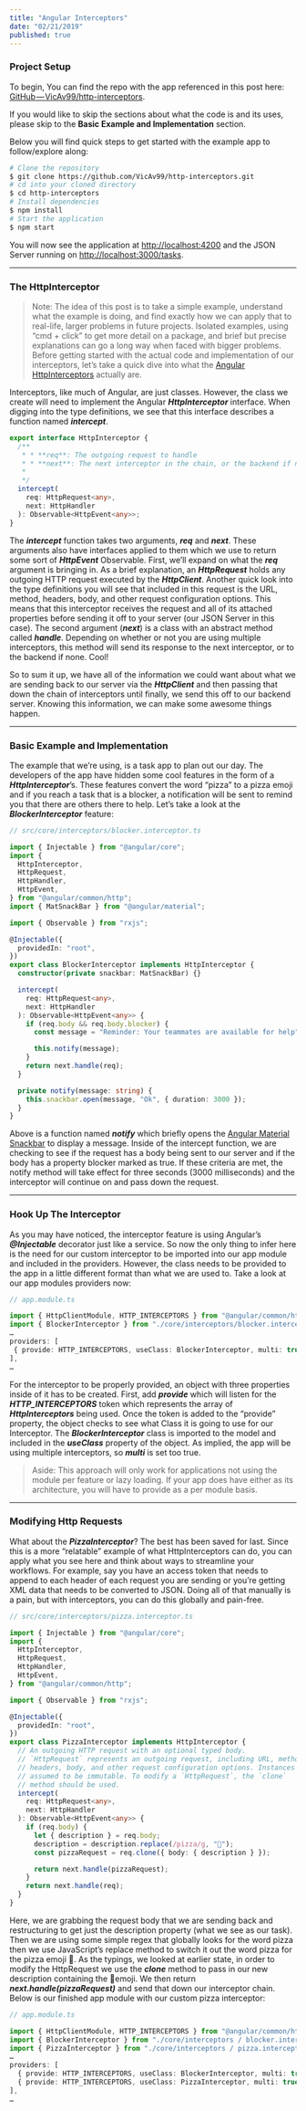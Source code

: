```yaml
---
title: "Angular Interceptors"
date: "02/21/2019"
published: true
---
```


### Project Setup

To begin, You can find the repo with the app referenced in this post here: [GitHub — VicAv99/http-interceptors](https://github.com/VicAv99/http-interceptors).

If you would like to skip the sections about what the code is and its uses, please skip to the **Basic Example and Implementation** section.

Below you will find quick steps to get started with the example app to follow/explore along:

```bash
# Clone the repository
$ git clone https://github.com/VicAv99/http-interceptors.git
# cd into your cloned directory
$ cd http-interceptors
# Install dependencies
$ npm install
# Start the application
$ npm start
```

You will now see the application at [http://localhost:4200](http://localhost:4200) and the JSON Server running on [http://localhost:3000/tasks](http://localhost:3000/tasks).

---

### The HttpInterceptor

> Note: The idea of this post is to take a simple example, understand what the example is doing, and find exactly how we can apply that to real-life, larger problems in future projects. Isolated examples, using “cmd + click” to get more detail on a package, and brief but precise explanations can go a long way when faced with bigger problems.
> Before getting started with the actual code and implementation of our interceptors, let’s take a quick dive into what the [Angular HttpInterceptors](https://angular.io/api/common/http/HttpInterceptor) actually are.

Interceptors, like much of Angular, are just classes. However, the class we create will need to implement the Angular **_HttpInterceptor_** interface. When digging into the type definitions, we see that this interface describes a function named **_intercept_**.

```typescript
export interface HttpInterceptor {
  /**
   * * **req**: The outgoing request to handle
   * * **next**: The next interceptor in the chain, or the backend if no interceptors in the chain.
   *
   */
  intercept(
    req: HttpRequest<any>,
    next: HttpHandler
  ): Observable<HttpEvent<any>>;
}
```

The **_intercept_** function takes two arguments, **_req_** and **_next_**. These arguments also have interfaces applied to them which we use to return some sort of **_HttpEvent_** Observable. First, we’ll expand on what the **_req_** argument is bringing in. As a brief explanation, an **_HttpRequest_** holds any outgoing HTTP request executed by the **_HttpClient_**. Another quick look into the type definitions you will see that included in this request is the URL, method, headers, body, and other request configuration options. This means that this interceptor receives the request and all of its attached properties before sending it off to your server (our JSON Server in this case). The second argument (**_next_**) is a class with an abstract method called **_handle_**. Depending on whether or not you are using multiple interceptors, this method will send its response to the next interceptor, or to the backend if none. Cool!

So to sum it up, we have all of the information we could want about what we are sending back to our server via the **_HttpClient_** and then passing that down the chain of interceptors until finally, we send this off to our backend server. Knowing this information, we can make some awesome things happen.

---

### Basic Example and Implementation

The example that we’re using, is a task app to plan out our day. The developers of the app have hidden some cool features in the form of a **_HttpInterceptor_**’s. These features convert the word “pizza” to a pizza emoji and if you reach a task that is a blocker, a notification will be sent to remind you that there are others there to help. Let’s take a look at the **_BlockerInterceptor_** feature:

```typescript
// src/core/interceptors/blocker.interceptor.ts

import { Injectable } from "@angular/core";
import {
  HttpInterceptor,
  HttpRequest,
  HttpHandler,
  HttpEvent,
} from "@angular/common/http";
import { MatSnackBar } from "@angular/material";

import { Observable } from "rxjs";

@Injectable({
  providedIn: "root",
})
export class BlockerInterceptor implements HttpInterceptor {
  constructor(private snackbar: MatSnackBar) {}

  intercept(
    req: HttpRequest<any>,
    next: HttpHandler
  ): Observable<HttpEvent<any>> {
    if (req.body && req.body.blocker) {
      const message = "Reminder: Your teammates are available for help";

      this.notify(message);
    }
    return next.handle(req);
  }

  private notify(message: string) {
    this.snackbar.open(message, "Ok", { duration: 3000 });
  }
}
```

Above is a function named **_notify_** which briefly opens the [Angular Material Snackbar](https://material.angular.io/components/snack-bar/overview) to display a message. Inside of the intercept function, we are checking to see if the request has a body being sent to our server and if the body has a property blocker marked as true. If these criteria are met, the notify method will take effect for three seconds (3000 milliseconds) and the interceptor will continue on and pass down the request.

---

### Hook Up The Interceptor

As you may have noticed, the interceptor feature is using Angular’s **_@Injectable_** decorator just like a service. So now the only thing to infer here is the need for our custom interceptor to be imported into our app module and included in the providers. However, the class needs to be provided to the app in a little different format than what we are used to. Take a look at our app modules providers now:

```typescript
// app.module.ts

import { HttpClientModule, HTTP_INTERCEPTORS } from "@angular/common/http";
import { BlockerInterceptor } from "./core/interceptors/blocker.interceptor";
…
providers: [
 { provide: HTTP_INTERCEPTORS, useClass: BlockerInterceptor, multi: true }
],
…
```

For the interceptor to be properly provided, an object with three properties inside of it has to be created. First, add **_provide_** which will listen for the **_HTTP_INTERCEPTORS_** token which represents the array of **_HttpInterceptors_** being used. Once the token is added to the “provide” property, the object checks to see what Class it is going to use for our Interceptor. The **_BlockerInterceptor_** class is imported to the model and included in the **_useClass_** property of the object. As implied, the app will be using multiple interceptors, so **_multi_** is set too true.

> Aside: This approach will only work for applications not using the module per feature or lazy loading. If your app does have either as its architecture, you will have to provide as a per module basis.

---

### Modifying Http Requests

What about the **_PizzaInterceptor_**? The best has been saved for last. Since this is a more “relatable” example of what HttpInterceptors can do, you can apply what you see here and think about ways to streamline your workflows. For example, say you have an access token that needs to append to each header of each request you are sending or you’re getting XML data that needs to be converted to JSON. Doing all of that manually is a pain, but with interceptors, you can do this globally and pain-free.

```typescript
// src/core/interceptors/pizza.interceptor.ts

import { Injectable } from "@angular/core";
import {
  HttpInterceptor,
  HttpRequest,
  HttpHandler,
  HttpEvent,
} from "@angular/common/http";

import { Observable } from "rxjs";

@Injectable({
  providedIn: "root",
})
export class PizzaInterceptor implements HttpInterceptor {
  // An outgoing HTTP request with an optional typed body.
  // `HttpRequest` represents an outgoing request, including URL, method,
  // headers, body, and other request configuration options. Instances should be
  // assumed to be immutable. To modify a `HttpRequest`, the `clone`
  // method should be used.
  intercept(
    req: HttpRequest<any>,
    next: HttpHandler
  ): Observable<HttpEvent<any>> {
    if (req.body) {
      let { description } = req.body;
      description = description.replace(/pizza/g, "🍕");
      const pizzaRequest = req.clone({ body: { description } });

      return next.handle(pizzaRequest);
    }
    return next.handle(req);
  }
}
```

Here, we are grabbing the request body that we are sending back and restructuring to get just the description property (what we see as our task). Then we are using some simple regex that globally looks for the word pizza then we use JavaScript’s replace method to switch it out the word pizza for the pizza emoji 🍕. As the typings, we looked at earlier state, in order to modify the HttpRequest we use the **_clone_** method to pass in our new description containing the 🍕emoji. We then return **_next.handle(pizzaRequest)_** and send that down our interceptor chain. Below is our finished app module with our custom pizza interceptor:

```typescript
// app.module.ts

import { HttpClientModule, HTTP_INTERCEPTORS } from "@angular/common/http";
import { BlockerInterceptor } from "./core/interceptors / blocker.interceptor";
import { PizzaInterceptor } from "./core/interceptors / pizza.interceptor";
…
providers: [
  { provide: HTTP_INTERCEPTORS, useClass: BlockerInterceptor, multi: true },
  { provide: HTTP_INTERCEPTORS, useClass: PizzaInterceptor, multi: true }
],
…
```
